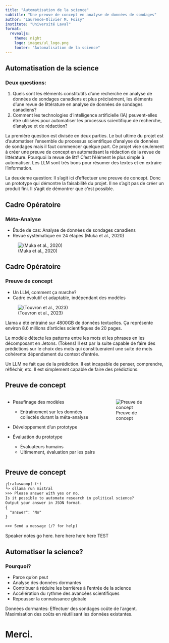 ```yaml
---
title: "Automatisation de la science"
subtitle: "Une preuve de concept en analyse de données de sondages"
author: "Laurence-Olivier M. Foisy"
institute: "Université Laval"
format:
  revealjs: 
    theme: night
    logo: images/ul_logo.png
    footer: "Automatisation de la science"
---
```

## Automatisation de la science
### Deux questions:
1. Quels sont les éléments constitutifs d'une recherche en analyse de données de sondages canadiens et plus précisément, les éléments d'une revue de littérature en analyse de données de sondages canadiens?
1. Comment les technologies d'intelligence artificielle (IA) peuvent-elles être utilisées pour automatiser les processus scientifique de recherche, d'analyse et de rédaction?

::: {.notes}
La première question est divisée en deux parties. Le but ultime du projet est d'automatiser l'ensemble du processus scientifique d'analyse de données de sondages mais il faut commencer quelque part. Ce projet vise seulement à créer une preuve de concept en automatisant la rédaction de la revue de littérature. Pourquoi la revue de litt? C'est l'élément le plus simple à automatiser. Les LLM sont très bons pour résumer des textes et en extraire l'information.

La deuxieme question: Il s'agit ici d'effectuer une preuve de concept. Donc un prototype qui démontre la faisabilité du projet. Il ne s'agit pas de créer un produit fini. Il s'agit de démontrer que c'est possible.
:::

## Cadre Opératoire
### Méta-Analyse

- Étude de cas: Analyse de données de sondages canadiens
- Revue systématique en 24 étapes (Muka et al., 2020)

![(Muka et al., 2020)](images/24_step_process.png)

## Cadre Opératoire
### Preuve de concept
- Un LLM, comment ça marche?
- Cadre évolutif et adaptable, indépendant des modèles

![(Touvron et al., 2023)](images/training_dataset.png)

::: {.notes}
Llama a été entrainé sur 4800GB de données textuelles. Ça représente environ 8.6 millions d'articles scientifiques de 20 pages.

Le modèle détecte les patterns entre les mots et les phrases en les décomposant en Jetons. (Tokens) Il est par la suite capable de faire des prédictions sur le choix des mots qui constitueraient une suite de mots cohérente dépendament du context d'entrée. 

Un LLM ne fait que de la prédiction. Il est incapable de penser, comprendre, réfléchir, etc. Il est simplement capable de faire des prédictions.
:::

## Preuve de concept

:::: {.columns}

::: {.column width="60%"}
- Peaufinage des modèles
  - Entraînement sur les données collectés durant la méta-analyse

- Développement d'un prototype

- Évaluation du prototype
  - Évaluateurs humains
  - Ultimement, évaluation par les pairs
:::

::: {.column width="40%"}
![Preuve de concept](images/diagram_devis.png)
:::

::::

## Preuve de concept

```txt
┌[ral☮swamp]-(~)
└> ollama run mistral
>>> Please answer with yes or no. 
Is it possible to automate research in political science? 
Output your answer in JSON format.
{   
  "answer": "No"
}

>>> Send a message (/? for help)
```

::: {.notes}
Speaker notes go here. here here here here TEST
:::

## Automatiser la science?
### Pourquoi? 
::: {.incremental}
- Parce qu'on peut
- Analyse des données dormantes
- Contribuer à réduire les barrières à l'entrée de la science
- Accélération du rythme des avancées scientifiques
- Repousser la connaissance globale
:::

::: {.notes}
Données dormantes: Effectuer des sondages coûte de l'argent. Maximisation des coûts en réutilisant les données existantes.
:::

# Merci.
